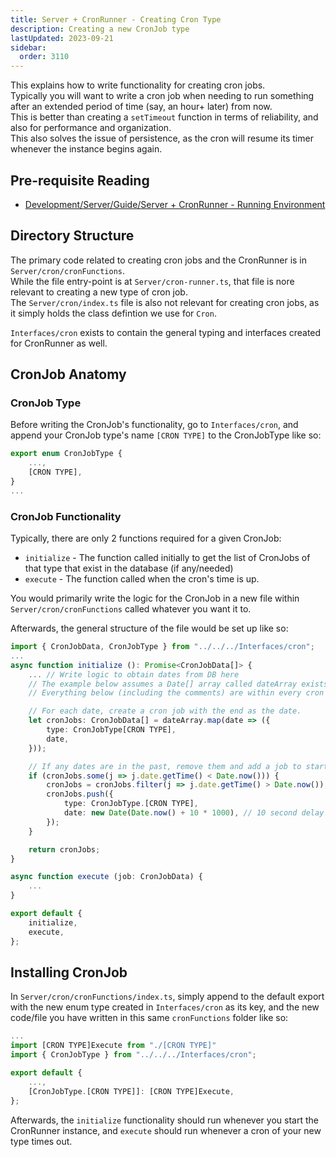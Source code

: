 ```yaml
---
title: Server + CronRunner - Creating Cron Type
description: Creating a new CronJob type
lastUpdated: 2023-09-21
sidebar:
  order: 3110
---
```


This explains how to write functionality for creating cron jobs.\
Typically you will want to write a cron job when needing to run something after an extended period of time (say, an hour+ later) from now.\
This is better than creating a `setTimeout` function in terms of reliability, and also for performance and organization.\
This also solves the issue of persistence, as the cron will resume its timer whenever the instance begins again.

## Pre-requisite Reading

*   [Development/Server/Guide/Server + CronRunner - Running Environment](../server-running-environment)

## Directory Structure

The primary code related to creating cron jobs and the CronRunner is in `Server/cron/cronFunctions`.\
While the file entry-point is at `Server/cron-runner.ts`, that file is nore relevant to creating a new type of cron job.\
The `Server/cron/index.ts` file is also not relevant for creating cron jobs, as it simply holds the class defintion we use for `Cron`.

`Interfaces/cron` exists to contain the general typing and interfaces created for CronRunner as well.

## CronJob Anatomy

### CronJob Type

Before writing the CronJob's functionality, go to `Interfaces/cron`, and append your CronJob type's name `[CRON TYPE]` to the CronJobType like so:

```ts
export enum CronJobType {
    ...,
    [CRON TYPE],
}
...
```

### CronJob Functionality

Typically, there are only 2 functions required for a given CronJob:

*   `initialize` - The function called initially to get the list of CronJobs of that type that exist in the database (if any/needed)
*   `execute` - The function called when the cron's time is up.

You would primarily write the logic for the CronJob in a new file within `Server/cron/cronFunctions` called whatever you want it to.

Afterwards, the general structure of the file would be set up like so:

```ts
import { CronJobData, CronJobType } from "../../../Interfaces/cron";
...
async function initialize (): Promise<CronJobData[]> {
    ... // Write logic to obtain dates from DB here
    // The example below assumes a Date[] array called dateArray exists at the end
    // Everything below (including the comments) are within every cron job file

    // For each date, create a cron job with the end as the date.
    let cronJobs: CronJobData[] = dateArray.map(date => ({
        type: CronJobType[CRON TYPE],
        date,
    }));

    // If any dates are in the past, remove them and add a job to start instantly.
    if (cronJobs.some(j => j.date.getTime() < Date.now())) {
        cronJobs = cronJobs.filter(j => j.date.getTime() > Date.now());
        cronJobs.push({
            type: CronJobType.[CRON TYPE],
            date: new Date(Date.now() + 10 * 1000), // 10 second delay to avoid Date in past error
        });
    }

    return cronJobs;
}

async function execute (job: CronJobData) {
    ...
}

export default {
    initialize,
    execute,
};
```

## Installing CronJob

In `Server/cron/cronFunctions/index.ts`, simply append to the default export with the new enum type created in `Interfaces/cron` as its key, and the new code/file you have written in this same `cronFunctions` folder like so:

```ts
...
import [CRON TYPE]Execute from "./[CRON TYPE]"
import { CronJobType } from "../../../Interfaces/cron";

export default {
    ...,
    [CronJobType.[CRON TYPE]]: [CRON TYPE]Execute,
};
```

Afterwards, the `initialize` functionality should run whenever you start the CronRunner instance, and `execute` should run whenever a cron of your new type times out.
